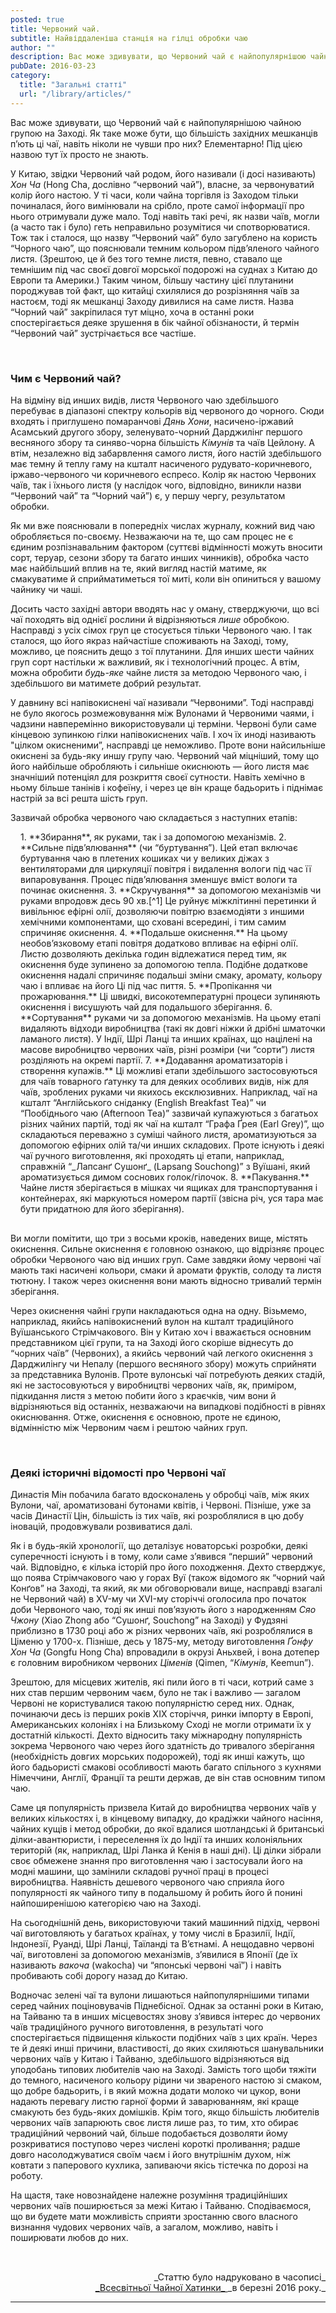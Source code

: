 ```yaml
---
posted: true
title: Червоний чай.
subtitle: Найвіддаленіша станція на гілці обробки чаю
author: ""
description: Вас може здивувати, що Червоний чай є найпопулярнішою чайною групою на Заході. Як таке може бути, що більшість західних мешканців п’ють ці чаї, навіть ніколи не чувши про них?..
pubDate: 2016-03-23
category: 
  title: "Загальні статті"
  url: "/library/articles/"
---
```


Вас може здивувати, що Червоний чай є найпопулярнішою чайною групою на Заході. Як таке може бути, що більшість західних мешканців п’ють ці чаї, навіть ніколи не чувши про них? Елементарно! Під цією назвою тут їх просто не знають.

У Китаю, звідки Червоний чай родом, його називали (і досі називають) _Хон Ча_ (Hong Cha, дослівно “червоний чай”), власне, за червонуватий колір його настою. У ті часи, коли чайна торгівля із Заходом тільки починалася, його вимінювали на срібло, проте самої інформації про нього отримували дуже мало. Тоді навіть такі речі, як назви чаїв, могли (а часто так і було) геть неправильно розумітися чи спотворюватися. Тож так і сталося, що назву “Червоний чай” було загублено на користь “Чорного чаю”, що пояснювали темним кольором підв’яленого чайного листя. (Зрештою, це й без того темне листя, певно, ставало ще темнішим під час своєї довгої морської подорожі на суднах з Китаю до Европи та Америки.) Таким чином, більшу частину цієї плутанини породжував той факт, що китайці схилялися до розрізняння чаїв за настоєм, тоді як мешканці Заходу дивилися на саме листя. Назва “Чорний чай” закріпилася тут міцно, хоча в останні роки спостерігається деяке зрушення в бік чайної обізнаности, й термін “Червоний чай” зустрічається все частіше.

<p>&nbsp;</p>

### Чим є Червоний чай?

На відміну від инших видів, листя Червоного чаю здебільшого перебуває в діапазоні спектру кольорів від червоного до чорного. Сюди входять і приглушено помаранчові _Дянь Хони_, насичено-іржавий Асамський другого збору, зеленувато-чорний Дарджилінг першого весняного збору та синяво-чорна більшість _Кімунів_ та чаїв Цейлону. А втім, незалежно від забарвлення самого листя, його настій здебільшого має темну й теплу гаму на кшталт насиченого рудувато-коричневого, іржаво-червоного чи коричневого еспресо. Колір як настою Червоних чаїв, так і їхнього листя (у наслідок чого, відповідно, виникли назви “Червоний чай” та “Чорний чай”) є, у першу чергу, результатом обробки.

Як ми вже пояснювали в попередніх числах журналу, кожний вид чаю обробляється по-своєму. Незважаючи на те, що сам процес не є єдиним розпізнавальним фактором (суттєві відмінності можуть вносити сорт, теруар, сезони збору та багато инших чинників), обробка часто має найбільший вплив на те, який вигляд настій матиме, як смакуватиме й сприйматиметься тої миті, коли він опиниться у вашому чайнику чи чаші.

Досить часто західні автори вводять нас у оману, стверджуючи, що всі чаї походять від однієї рослини й відрізняються _лише_ обробкою. Насправді з усіх сімох груп це стосується тільки Червоного чаю. І так сталося, що його якраз найчастіше споживають на Заході, тому, можливо, це пояснить дещо з тої плутанини. Для инших шести чайних груп сорт настільки ж важливий, як і технологічний процес. А втім, можна обробити _будь-яке_ чайне листя за методою Червоного чаю, і здебільшого ви матимете добрий результат.

У давнину всі напівокиснені чаї називали “Червоними”. Тоді насправді не було якогось розмежовування між Вулонами й Червоними чаями, і чадзини навперемінно використовували ці терміни. Червоні були саме кінцевою зупинкою гілки напівокиснених чаїв. І хоч їх иноді називають "цілком окисненими”, насправді це неможливо. Проте вони найсильніше окиснені за будь-яку иншу групу чаю. Червоний чай міцніший, тому що його найбільше обробляють і сильніше окиснюють — його листя має значніший потенціял для розкриття своєї сутности. Навіть хемічно в ньому більше танінів і кофеїну, і через це він краще бадьорить і піднімає настрій за всі решта шість груп.

Зазвичай обробка червоного чаю складається з наступних етапів:

<section style="padding: 0 0 1rem 1rem;">
1. **Збирання**, як руками, так і за допомогою механізмів.
2. **Сильне підв’ялювання** (чи “буртування”). Цей етап включає буртування чаю в плетених кошиках чи у великих діжах з вентиляторами для циркуляції повітря і видалення вологи під час її випаровування. Процес підв’ялювання зменшує вміст вологи та починає окиснення.
3. **Скручування** за допомогою механізмів чи руками впродовж десь 90 хв.[^1] Це руйнує міжклітинні перетинки й вивільнює ефірні олії, дозволяючи повітрю взаємодіяти з иншими хемічними компонентами, що сховані всередині, і тим самим спричиняє окиснення.
4. **Подальше окиснення.** На цьому необов’язковому етапі повітря додатково впливає на ефірні олії. Листю дозволяють декілька годин відлежатися перед тим, як окиснення буде зупинено за допомогою тепла. Подібне додаткове окиснення надалі спричиняє подальші зміни смаку, аромату, кольору чаю і впливає на його Ці під час пиття.
5. **Пропікання чи прожарювання.** Ці швидкі, високотемпературні процеси зупиняють окиснення і висушують чай для подальшого зберігання.
6. **Сортування** руками чи за допомогою механізмів. На цьому етапі видаляють відходи виробництва (такі як довгі ніжки й дрібні шматочки ламаного листя). У Індії, Шрі Ланці та инших країнах, що націлені на масове виробництво червоних чаїв, різні розміри (чи “сорти”) листя розділяють на окремі партії.
7. **Додавання ароматизаторів і створення купажів.** Ці можливі етапи здебільшого застосовуються для чаїв товарного ґатунку та для деяких особливих видів, ніж для чаїв, зроблених руками чи якихось ексклюзивних. Наприклад, чаї на кшталт “Англійського сніданку (English Breakfast Tea)” чи “Пообіднього чаю (Afternoon Tea)” зазвичай купажуються з багатьох різних чайних партій, тоді як чаї на кшталт “Графа Ґрея (Earl Grey)”, що складаються переважно з суміші чайного листя, ароматизуються за допомогою ефірних олій та/чи инших складових. Проте існують і деякі чаї ручного виготовлення, які проходять ці етапи, наприклад, справжній “_Лапсанґ Сушонґ_ (Lapsang Souchong)” з Вуїшані, який ароматизується димом соснових голок/гілочок.
8. **Пакування.** Чайне листя зберігається в мішках чи ящиках для транспортування і контейнерах, які маркуються номером партії (звісна річ, уся тара має бути придатною для його зберігання).
</section>

Ви могли помітити, що три з восьми кроків, наведених вище, містять окиснення. Сильне окиснення є головною ознакою, що відрізняє процес обробки Червоного чаю від инших груп. Саме завдяки йому червоні чаї мають такі насичені кольори, смаки й аромати фруктів, солоду та листя тютюну. І також через окиснення вони мають відносно тривалий термін зберігання.

Через окиснення чайні групи накладаються одна на одну. Візьмемо, наприклад, якийсь напівокиснений вулон на кшталт традиційного Вуїшанського Стрімчакового. Він у Китаю хоч і вважається основним представником цієї групи, та на Заході його скоріше віднесуть до “чорних чаїв” (Червоних), а якийсь червоний чай легкого окиснення з Дарджилінгу чи Непалу (першого весняного збору) можуть сприйняти за представника Вулонів. Проте вулонські чаї потребують деяких стадій, які не застосовуються у виробництві червоних чаїв, як, приміром, підкидання листя з метою побити його з краєчків, чим вони й відрізняються від останніх, незважаючи на випадкові подібності в рівнях окиснювання. Отже, окиснення є основною, проте не єдиною, відмінністю між Червоним чаєм і рештою чайних груп.

<p>&nbsp;</p>

### Деякі історичні відомості про Червоні чаї
Династія Мін побачила багато вдосконалень у обробці чаїв, між яких Вулони, чаї, ароматизовані бутонами квітів, і Червоні. Пізніше, уже за часів Династії Цін, більшість із тих чаїв, які розроблялися в цю добу іновацій, продовжували розвиватися далі.

Як і в будь-якій хронології, що деталізує новаторські розробки, деякі суперечності існують і в тому, коли саме з’явився “перший” червоний чай. Відповідно, є кілька історій про його походження. Дехто стверджує, що поява Стрімчакового чаю у горах Вуї (також відомого як “чорний чай Конґов” на Заході, та який, як ми обговорювали вище, насправді взагалі не Червоний чай) в ХV-му чи XVI-му сторіччі оголосила про початок доби Червоного чаю, тоді як инші пов’язують його з народженням _Сяо Чжону_ (Xiao Zhong або “Сушонґ, Souchong” на Заході) у Фудзяні приблизно в 1730 році або ж різних червоних чаїв, які розроблялися в Ціменю у 1700-х. Пізніше, десь у 1875-му, методу виготовлення _Ґонфу Хон Ча_ (Gongfu Hong Cha) впровадили в окрузі Аньхвей, і вона дотепер є головним виробником червоних _Ціменів_ (Qimen, “_Кімунів_, Keemun”).

Зрештою, для місцевих жителів, які пили його в ті часи, котрий саме з них став першим червоним чаєм, було не так і важливо — загалом Червоні не користувалися такою популярністю серед них. Однак, починаючи десь із перших років XIX сторіччя, ринки імпорту в Европі, Американських колоніях і на Близькому Сході не могли отримати їх у достатній кількості. Дехто відносить таку міжнародну популярність зокрема Червоного чаю через його здатність до тривалого зберігання (необхідність довгих морських подорожей), тоді як инші кажуть, що його бадьористі смакові особливості мають багато спільного з кухнями Німеччини, Англії, Франції та решти держав, де він став основним типом чаю.

Саме ця популярність призвела Китай до виробництва червоних чаїв у великих кількостях і, в кінцевому випадку, до крадіжки чайного насіння, чайних кущів і метод обробки, до якої вдалися шотландські й британські ділки-авантюристи, і переселення їх до Індії та инших колоніяльних територій (як, наприклад, Шрі Ланка й Кенія в наші дні). Ці ділки зібрали своє обмежене знання про виготовлення чаю і застосували його на модні машини, що замінили складові ручної праці в процесі виробництва. Наявність дешевого червоного чаю сприяла його популярності як чайного типу в подальшому й робить його й понині найпоширенішою категорією чаю на Заході.

На сьогоднішній день, використовуючи такий машинний підхід, червоні чаї виготовляють у багатьох країнах, у тому числі в Бразилії, Індії, Індонезії, Руанді, Шрі Ланці, Таїланді та В’єтнамі. А нещодавно червоні чаї, виготовлені за допомогою механізмів, з’явилися в Японії (де їх називають _вакоча_ (wakocha) чи “японські червоні чаї”) і навіть пробивають собі дорогу назад до Китаю.

Водночас зелені чаї та вулони лишаються найпопулярнішими типами серед чайних поціновувачів Піднебісної. Однак за останні роки в Китаю, на Тайваню та в инших місцевостях знову з’явився інтерес до червоних чаїв традиційного ручного виготовлення, в результаті чого спостерігається підвищення кількости подібних чаїв з цих країн. Через те й деякі инші причини, властивості, до яких схиляються шанувальники червоних чаїв у Китаю і Тайваню, здебільшого відрізняються від уподобань типових любителів чаю на Заході. Замість того щоби тяжіти до темного, насиченого кольору рідини чи звареного настою зі смаком, що добре бадьорить, і в який можна додати молоко чи цукор, вони надають перевагу листю гарної форми й заварюванням, які краще смакують без будь-яких домішків. Крім того, якщо більшість любителів червоних чаїв запарюють своє листя лише раз, то тим, хто обирає традиційний червоний чай, більше подобається дозволяти йому розкриватися поступово через числені короткі проливання; радше довго насолоджуватися своїм чаєм і його внутрішнім духом, ніж ковтати з паперового кухлика, запиваючи якісь тістечка по дорозі на роботу.

На щастя, таке новознайдене належне розуміння традиційніших червоних чаїв поширюється за межі Китаю і Тайваню. Сподіваємося, що ви будете мати можливість сприяти зростанню свого власного визнання чудових червоних чаїв, а загалом, можливо, навіть і поширювати любов до них.

<p>&nbsp;</p>
<p align="right" style="font-size: 0.9rem;">_Статтю було надруковано в часописі_<br /><a title="globalteahut.org" href="http://www.globalteahut.org/" target="blank" rel="noopener">_Всесвітньої Чайної Хатинки_ </a>_в березні 2016 року._</p>

---

[^1]: У випадку CTC чаю (Cut, Tear, Curl – різати, рвати, скручувати), скручування поєднують із додатковими кроками: чайне листя кришать на дрібні шматочки, чим змушують його швидше окиснюватися, а потім скручують в гранули й тим ще більше його окиснюють, після чого сушать. СТС обробка є ефективним і дешевим засобом виробництва чаю, через це її частіше використовують у виробництві чайних пакетиків або ж у менш багатих країнах-споживачах чаю, таких як Індія та Шрі Ланка. Від подібного гранульованого чаю вимагають швидкого заварювання, та здебільшого він дає тільки один повноцінний настій чи два-три проварювання.